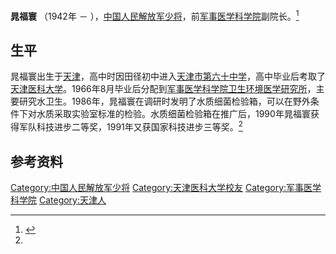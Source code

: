 '''晁福寰''' （1942年 － ），[[中国人民解放军少将|中国人民解放军少将]]，前[[军事医学科学院|军事医学科学院]]副院长。<ref name="军营">{{cite journal|author1=汪祖辉|title=晃福寰 一份对事业的执著追求|journal=《军营文化天地》|date=2003年|issue=03期|accessdate=2016-10-31}}</ref>

==生平==
晁福寰出生于[[天津|天津]]，高中时因田径初中进入[[天津市第六十中学|天津市第六十中学]]，高中毕业后考取了[[天津医科大学|天津医科大学]]。1966年8月毕业后分配到[[军事医学科学院卫生环境医学研究所|军事医学科学院卫生环境医学研究所]]，主要研究水卫生。1986年，晁福寰在调研时发明了水质细菌检验箱，可以在野外条件下对水质采取实验室标准的检验。水质细菌检验箱在推广后，1990年晁福寰获得军队科技进步二等奖，1991年又获国家科技进步三等奖。<ref name="军营" />

==参考资料==
{{reflist}}

[[Category:中国人民解放军少将|Category:中国人民解放军少将]]
[[Category:天津医科大学校友|Category:天津医科大学校友]]
[[Category:军事医学科学院|Category:军事医学科学院]]
[[Category:天津人|Category:天津人]]